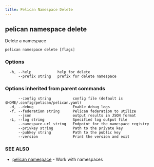 ```yaml
---
title: Pelican Namespace Delete
---
```


## pelican namespace delete

Delete a namespace

```
pelican namespace delete [flags]
```

### Options

```
  -h, --help            help for delete
      --prefix string   prefix for delete namespace
```

### Options inherited from parent commands

```
      --config string          config file (default is $HOME/.config/pelican/pelican.yaml)
  -d, --debug                  Enable debug logs
  -f, --federation string      Pelican federation to utilize
      --json                   output results in JSON format
  -L, --log string             Specified log output file
      --namespace-url string   Endpoint for the namespace registry
      --privkey string         Path to the private key
      --pubkey string          Path to the public key
      --version                Print the version and exit
```

### SEE ALSO

* [pelican namespace](/commands-reference/pelican/namespace/)	 - Work with namespaces
